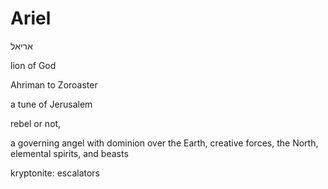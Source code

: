 # Ariel

אריאל‎

lion of God

Ahriman to Zoroaster

a tune of Jerusalem

rebel or not, 

a governing angel with dominion over the Earth, creative forces, the North, elemental spirits, and beasts

kryptonite: escalators